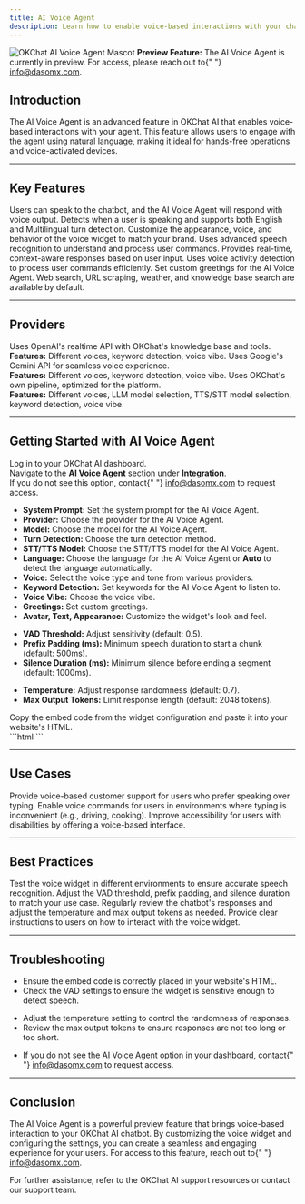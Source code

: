 ```yaml
---
title: AI Voice Agent
description: Learn how to enable voice-based interactions with your chatbot using the AI Voice Agent feature in OKChat AI.
---
```


<Frame>
  <img
    src="/images/logo/mascot-gradient.svg"
    alt="OKChat AI Voice Agent Mascot"
    style={{ width: "120px", margin: "0 auto" }}
  />
</Frame>

<Info>
  <b>Preview Feature:</b> The AI Voice Agent is currently in preview. For
  access, please reach out to{" "}
  <a href="mailto:info@dasomx.com">info@dasomx.com</a>.
</Info>

## Introduction

The AI Voice Agent is an advanced feature in OKChat AI that enables voice-based interactions with your agent. This feature allows users to engage with the agent using natural language, making it ideal for hands-free operations and voice-activated devices.

---

## Key Features

<CardGroup cols={2}>
  <Card title="Voice Interaction" icon="microphone">
    Users can speak to the chatbot, and the AI Voice Agent will respond with
    voice output.
  </Card>
  <Card title="Advanced Turn Detection" icon="language">
    Detects when a user is speaking and supports both English and Multilingual
    turn detection.
  </Card>
  <Card title="Customizable Voice Widget" icon="sliders">
    Customize the appearance, voice, and behavior of the voice widget to match
    your brand.
  </Card>
  <Card title="Real-Time Speech Recognition" icon="waveform">
    Uses advanced speech recognition to understand and process user commands.
  </Card>
  <Card title="Dynamic Responses" icon="bolt">
    Provides real-time, context-aware responses based on user input.
  </Card>
  <Card title="Voice Activity Detection (VAD)" icon="volume">
    Uses voice activity detection to process user commands efficiently.
  </Card>
  <Card title="Custom Greetings" icon="hand-wave">
    Set custom greetings for the AI Voice Agent.
  </Card>
  <Card title="Default Tools" icon="toolbox">
    Web search, URL scraping, weather, and knowledge base search are available
    by default.
  </Card>
</CardGroup>

---

## Providers

<CardGroup cols={2}>
  <Card title="OpenAI Realtime" icon="robot">
    Uses OpenAI's realtime API with OKChat's knowledge base and tools.
    <br />
    <b>Features:</b> Different voices, keyword detection, voice vibe.
  </Card>
  <Card title="Gemini Live" icon="google">
    Uses Google's Gemini API for seamless voice experience.
    <br />
    <b>Features:</b> Different voices, keyword detection, voice vibe.
  </Card>
  <Card title="OKCHAT Provider (Recommended)" icon="star">
    Uses OKChat's own pipeline, optimized for the platform.
    <br />
    <b>Features:</b> Different voices, LLM model selection, TTS/STT model
    selection, keyword detection, voice vibe.
  </Card>
</CardGroup>

---

## Getting Started with AI Voice Agent

<Steps>
  <Step title="Accessing the AI Voice Agent">
    Log in to your OKChat AI dashboard.
    <br />
    Navigate to the <b>AI Voice Agent</b> section under <b>Integration</b>.
    <br />
    If you do not see this option, contact{" "}
    <a href="mailto:info@dasomx.com">info@dasomx.com</a> to request access.
  </Step>
  <Step title="Configuring the Voice Agent">
    <ul>
      <li>
        <b>System Prompt:</b> Set the system prompt for the AI Voice Agent.
      </li>
      <li>
        <b>Provider:</b> Choose the provider for the AI Voice Agent.
      </li>
      <li>
        <b>Model:</b> Choose the model for the AI Voice Agent.
      </li>
      <li>
        <b>Turn Detection:</b> Choose the turn detection method.
      </li>
      <li>
        <b>STT/TTS Model:</b> Choose the STT/TTS model for the AI Voice Agent.
      </li>
      <li>
        <b>Language:</b> Choose the language for the AI Voice Agent or
        <b>Auto</b> to detect the language automatically.
      </li>
      <li>
        <b>Voice:</b> Select the voice type and tone from various providers.
      </li>
      <li>
        <b>Keyword Detection:</b> Set keywords for the AI Voice Agent to listen
        to.
      </li>
      <li>
        <b>Voice Vibe:</b> Choose the voice vibe.
      </li>
      <li>
        <b>Greetings:</b> Set custom greetings.
      </li>
      <li>
        <b>Avatar, Text, Appearance:</b> Customize the widget's look and feel.
      </li>
    </ul>
  </Step>
  <Step title="Voice Activity Detection (VAD) Settings">
    <ul>
      <li>
        <b>VAD Threshold:</b> Adjust sensitivity (default: 0.5).
      </li>
      <li>
        <b>Prefix Padding (ms):</b> Minimum speech duration to start a chunk
        (default: 500ms).
      </li>
      <li>
        <b>Silence Duration (ms):</b> Minimum silence before ending a segment
        (default: 1000ms).
      </li>
    </ul>
  </Step>
  <Step title="Response Settings">
    <ul>
      <li>
        <b>Temperature:</b> Adjust response randomness (default: 0.7).
      </li>
      <li>
        <b>Max Output Tokens:</b> Limit response length (default: 2048 tokens).
      </li>
    </ul>
  </Step>
  <Step title="Embedding the Voice Widget">
    Copy the embed code from the widget configuration and paste it into your
    website's HTML.
    <br />
    <CodeGroup>
      ```html
      <script
        src="http://localhost:3000/chatbot-voice-widget.js"
        data-chatbot-id="5afe16ed-5fd2-4552-a993-903bc9c32bb6"
      ></script>
      ```
    </CodeGroup>
  </Step>
</Steps>

---

## Use Cases

<CardGroup cols={3}>
  <Card title="Customer Support" icon="headset">
    Provide voice-based customer support for users who prefer speaking over
    typing.
  </Card>
  <Card title="Hands-Free Interaction" icon="car">
    Enable voice commands for users in environments where typing is inconvenient
    (e.g., driving, cooking).
  </Card>
  <Card title="Accessibility" icon="universal-access">
    Improve accessibility for users with disabilities by offering a voice-based
    interface.
  </Card>
</CardGroup>

---

## Best Practices

<AccordionGroup>
  <Accordion title="Test Thoroughly">
    Test the voice widget in different environments to ensure accurate speech
    recognition.
  </Accordion>
  <Accordion title="Optimize VAD Settings">
    Adjust the VAD threshold, prefix padding, and silence duration to match your
    use case.
  </Accordion>
  <Accordion title="Monitor Performance">
    Regularly review the chatbot's responses and adjust the temperature and max
    output tokens as needed.
  </Accordion>
  <Accordion title="User Guidance">
    Provide clear instructions to users on how to interact with the voice
    widget.
  </Accordion>
</AccordionGroup>

---

## Troubleshooting

<AccordionGroup>
  <Accordion title="Voice Widget Not Responding">
    <ul>
      <li>Ensure the embed code is correctly placed in your website's HTML.</li>
      <li>
        Check the VAD settings to ensure the widget is sensitive enough to
        detect speech.
      </li>
    </ul>
  </Accordion>
  <Accordion title="Inaccurate Responses">
    <ul>
      <li>
        Adjust the temperature setting to control the randomness of responses.
      </li>
      <li>
        Review the max output tokens to ensure responses are not too long or too
        short.
      </li>
    </ul>
  </Accordion>
  <Accordion title="Access Issues">
    <ul>
      <li>
        If you do not see the AI Voice Agent option in your dashboard, contact{" "}
        <a href="mailto:info@dasomx.com">info@dasomx.com</a> to request access.
      </li>
    </ul>
  </Accordion>
</AccordionGroup>

---

## Conclusion

<Info>
  The AI Voice Agent is a powerful preview feature that brings voice-based
  interaction to your OKChat AI chatbot. By customizing the voice widget and
  configuring the settings, you can create a seamless and engaging experience
  for your users. For access to this feature, reach out to{" "}
  <a href="mailto:info@dasomx.com">info@dasomx.com</a>.
</Info>

For further assistance, refer to the OKChat AI support resources or contact our support team.
